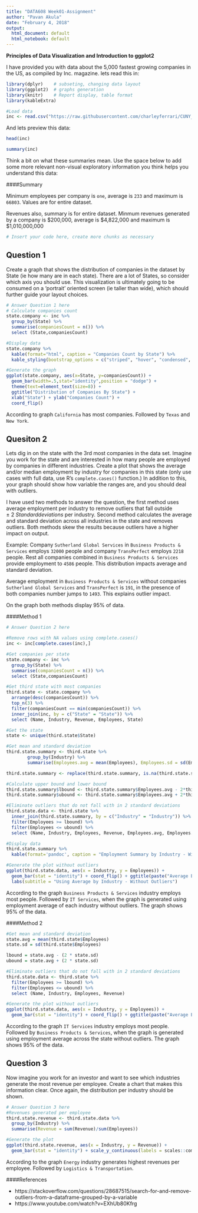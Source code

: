 ```yaml
---
title: "DATA608 Week01-Assignment"
author: "Pavan Akula"
date: "February 4, 2018"
output:
  html_document: default
  html_notebook: default
---
```


**Principles of Data Visualization and Introduction to ggplot2**

I have provided you with data about the 5,000 fastest growing companies in the US, as compiled by Inc. magazine. lets read this in:

```r
library(dplyr)    # subseting, changing data layout
library(ggplot2)  # graphs generation
library(knitr)    # Report display, table format
library(kableExtra)

#Load data
inc <- read.csv("https://raw.githubusercontent.com/charleyferrari/CUNY_DATA_608/master/module1/Data/inc5000_data.csv", header= TRUE, stringsAsFactors = F)

```

And lets preview this data:

```r

head(inc)

```
```r

summary(inc)

```

Think a bit on what these summaries mean. Use the space below to add some more relevant non-visual exploratory information you think helps you understand this data:

####Summary 

Minimum employees per company is `one`, average is `233` and maximum is `66803`. Values are for entire dataset.

Revenues also, summary is for entire dataset. Minmum revenues generated by a company is \$200,000, average is \$4,822,000 and maximum is \$1,010,000,000 

```r

# Insert your code here, create more chunks as necessary

```

## Question 1

Create a graph that shows the distribution of companies in the dataset by State (ie how many are in each state). There are a lot of States, so consider which axis you should use. This visualization is ultimately going to be consumed on a 'portrait' oriented screen (ie taller than wide), which should further guide your layout choices.

```r

# Answer Question 1 here
# Calculate companies count
state.company <- inc %>%
  group_by(State) %>% 
  summarise(companiesCount = n()) %>%
  select (State,companiesCount)

#Display data
state.company %>% 
  kable(format="html", caption = "Companies Count by State") %>% 
  kable_styling(bootstrap_options = c("striped", "hover", "condensed", "responsive"), full_width = F, position = "left")

#Generate the graph
ggplot(state.company, aes(x=State, y=companiesCount)) +
  geom_bar(width=.5,stat="identity",position = "dodge") +
  theme(text=element_text(size=8)) +
  ggtitle("Distribution of Companies By State") +
  xlab("State") + ylab("Companies Count") +
  coord_flip()

```

According to graph `California` has most companies. Followed by `Texas` and `New York`.

## Quesiton 2

Lets dig in on the state with the 3rd most companies in the data set. Imagine you work for the state and are interested in how many people are employed by companies in different industries. Create a plot that shows the average and/or median employment by industry for companies in this state (only use cases with full data, use R's `complete.cases()` function.) In addition to this, your graph should show how variable the ranges are, and you should deal with outliers.

I have used two methods to answer the question, the first method uses average employment per industry to remove outliers that fall outside $\pm\ 2\ Standard deviations$ per industry. Second method calculates the average and standard deviation across all industries in the state and removes outliers. Both methods skew the results because outliers have a higher impact on output.

Example: Company `Sutherland Global Services` in `Business Products & Services` employs `32000` people and company `TransPerfect` employs `2218` people. Rest all companies combined in `Business Products & Services` provide employment to `4586` people. This distribution impacts average and standard deviation.

Average employment in `Business Products & Services` without companies `Sutherland Global Services` and `TransPerfect` is `191`, in the presence of both companies number jumps to `1493`. This explains outlier impact.

On the graph both methods display $95\%$ of data.

####Method 1

```r
# Answer Question 2 here

#Remove rows with NA values using complete.cases()
inc <- inc[complete.cases(inc),]

#Get companies per state
state.company <- inc %>%
  group_by(State) %>% 
  summarise(companiesCount = n()) %>%
  select (State,companiesCount)

#Get third state with most companies
third.state <- state.company %>% 
  arrange(desc(companiesCount)) %>% 
  top_n(3) %>% 
  filter(companiesCount == min(companiesCount)) %>% 
  inner_join(inc, by = c("State" = "State")) %>%
  select (Name, Industry, Revenue, Employees, State)

#Get the state
state <- unique(third.state$State)

#Get mean and standard deviation
third.state.summary <- third.state %>% 
        group_by(Industry) %>% 
        summarise(Employees.avg = mean(Employees), Employees.sd = sd(Employees), Employees.sum = sum(Employees), Company.Count = n())

third.state.summary <- replace(third.state.summary, is.na(third.state.summary), 0)

#Calculate upper bound and lower bound
third.state.summary$lbound <- third.state.summary$Employees.avg - 2*third.state.summary$Employees.sd
third.state.summary$ubound <- third.state.summary$Employees.avg + 2*third.state.summary$Employees.sd

#Eliminate outliers that do not fall with in 2 standard deviations
third.state.data <- third.state %>% 
  inner_join(third.state.summary, by = c("Industry" = "Industry")) %>%
  filter(Employees >= lbound) %>%
  filter(Employees <= ubound) %>% 
  select (Name, Industry, Employees, Revenue, Employees.avg, Employees.sd)

#Display data
third.state.summary %>% 
  kable(format='pandoc', caption = "Employment Summary by Industry - With Outliers", digits=2)

#Generate the plot without outliers
ggplot(third.state.data, aes(x = Industry, y = Employees)) +
  geom_bar(stat = "identity") + coord_flip() + ggtitle(paste("Average Employees per Industry In",state,"State -")) + 
  labs(subtitle = "Using Average by Industry - Without Outliers")

```

According to the graph `Business Products & Services` industry employs most people. Followed by `IT Services`, when the graph is generated using employment average of each industry without outliers. The graph shows $95\%$ of the data.

####Method 2

```r
#Get mean and standard deviation
state.avg = mean(third.state$Employees)
state.sd = sd(third.state$Employees)

lbound = state.avg - (2 * state.sd)
ubound = state.avg + (2 * state.sd)

#Eliminate outliers that do not fall with in 2 standard deviations
third.state.data <- third.state %>% 
  filter(Employees >= lbound) %>%
  filter(Employees <= ubound) %>% 
  select (Name, Industry, Employees, Revenue)

#Generate the plot without outliers
ggplot(third.state.data, aes(x = Industry, y = Employees)) +
  geom_bar(stat = "identity") + coord_flip() + ggtitle(paste("Average Employees per Industry In",state,"State"))  + labs(subtitle = "Using Average Employment of the State - Without Outliers")

```

According to the graph `IT Services` industry employs most people. Followed by `Business Products & Services`, when the graph is generated using employment average across the state without outliers. The graph shows $95\%$ of the data.

## Question 3

Now imagine you work for an investor and want to see which industries generate the most revenue per employee. Create a chart that makes this information clear. Once again, the distribution per industry should be shown.

```r
# Answer Question 3 here
#Revenues generated per employee
third.state.revenue <- third.state.data %>% 
  group_by(Industry) %>% 
  summarise(Revenue = sum(Revenue)/sum(Employees))

#Generate the plot
ggplot(third.state.revenue, aes(x = Industry, y = Revenue)) +
  geom_bar(stat = "identity") + scale_y_continuous(labels = scales::comma) + coord_flip() + ggtitle(paste("Average Revenue per Employee per Industry In",state,"State"))

```

According to the graph `Energy` industry generates highest revenues per employee. Followed by `Logistics & Transportation`. 

####References

- https://stackoverflow.com/questions/28687515/search-for-and-remove-outliers-from-a-dataframe-grouped-by-a-variable
- https://www.youtube.com/watch?v=EXhUb80Kfrg


